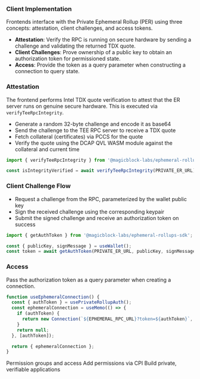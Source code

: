 ### Client Implementation

Frontends interface with the Private Ephemeral Rollup (PER) using three concepts: attestation, client challenges, and access tokens.

- **Attestation**: Verify the RPC is running on secure hardware by sending a challenge and validating the returned TDX quote.
- **Client Challenges**: Prove ownership of a public key to obtain an authorization token for permissioned state.
- **Access**: Provide the token as a query parameter when constructing a connection to query state.

### Attestation

The frontend performs Intel TDX quote verification to attest that the ER server runs on genuine secure hardware. This is executed via `verifyTeeRpcIntegrity`.

- Generate a random 32-byte challenge and encode it as base64
- Send the challenge to the TEE RPC server to receive a TDX quote
- Fetch collateral (certificates) via PCCS for the quote
- Verify the quote using the DCAP QVL WASM module against the collateral and current time

```ts
import { verifyTeeRpcIntegrity } from '@magicblock-labs/ephemeral-rollups-sdk';

const isIntegrityVerified = await verifyTeeRpcIntegrity(PRIVATE_ER_URL);
```

### Client Challenge Flow

- Request a challenge from the RPC, parameterized by the wallet public key
- Sign the received challenge using the corresponding keypair
- Submit the signed challenge and receive an authorization token on success

```ts
import { getAuthToken } from '@magicblock-labs/ephemeral-rollups-sdk';

const { publicKey, signMessage } = useWallet();
const token = await getAuthToken(PRIVATE_ER_URL, publicKey, signMessage);
```

### Access

Pass the authorization token as a query parameter when creating a connection.

```ts
function useEphemeralConnection() {
  const { authToken } = usePrivateRollupAuth();
  const ephemeralConnection = useMemo(() => {
    if (authToken) {
      return new Connection(`${EPHEMERAL_RPC_URL}?token=${authToken}`, 'confirmed');
    }
    return null;
  }, [authToken]);

  return { ephemeralConnection };
}
```

<CardGroup cols={2}>
  <Card
    title="Authorization"
    icon="key"
    href="/pages/tools/tee/authorization"
    iconType="duotone"
  >
    Permission groups and access
  </Card>
  <Card
    title="Program Implementation"
    icon="code"
    href="/pages/tools/tee/program-implementation"
    iconType="duotone"
  >
    Add permissions via CPI
  </Card>
  <Card
    title="Privacy Use Case"
    icon="shield-check"
    href="/pages/get-started/use-cases/privacy"
    iconType="duotone"
  >
    Build private, verifiable applications
  </Card>
</CardGroup>

